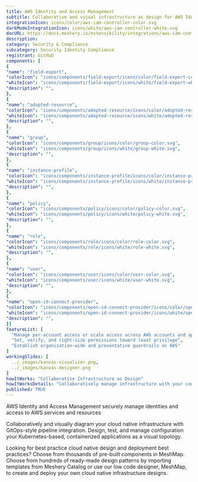 ```yaml
---
title: AWS Identity and Access Management
subtitle: Collaborative and visual infrastructure as design for AWS Identity and Access Management
integrationIcon: icons/color/aws-iam-controller-color.svg
darkModeIntegrationIcon: icons/white/aws-iam-controller-white.svg
docURL: https://docs.meshery.io/extensibility/integrations/aws-iam-controller
description: 
category: Security & Compliance
subcategory: Security Identity Compliance
registrant: GitHub
components: [
{
"name": "field-export",
"colorIcon": "icons/components/field-export/icons/color/field-export-color.svg",
"whiteIcon": "icons/components/field-export/icons/white/field-export-white.svg",
"description": "",
},
{
"name": "adopted-resource",
"colorIcon": "icons/components/adopted-resource/icons/color/adopted-resource-color.svg",
"whiteIcon": "icons/components/adopted-resource/icons/white/adopted-resource-white.svg",
"description": "",
},
{
"name": "group",
"colorIcon": "icons/components/group/icons/color/group-color.svg",
"whiteIcon": "icons/components/group/icons/white/group-white.svg",
"description": "",
},
{
"name": "instance-profile",
"colorIcon": "icons/components/instance-profile/icons/color/instance-profile-color.svg",
"whiteIcon": "icons/components/instance-profile/icons/white/instance-profile-white.svg",
"description": "",
},
{
"name": "policy",
"colorIcon": "icons/components/policy/icons/color/policy-color.svg",
"whiteIcon": "icons/components/policy/icons/white/policy-white.svg",
"description": "",
},
{
"name": "role",
"colorIcon": "icons/components/role/icons/color/role-color.svg",
"whiteIcon": "icons/components/role/icons/white/role-white.svg",
"description": "",
},
{
"name": "user",
"colorIcon": "icons/components/user/icons/color/user-color.svg",
"whiteIcon": "icons/components/user/icons/white/user-white.svg",
"description": "",
},
{
"name": "open-id-connect-provider",
"colorIcon": "icons/components/open-id-connect-provider/icons/color/open-id-connect-provider-color.svg",
"whiteIcon": "icons/components/open-id-connect-provider/icons/white/open-id-connect-provider-white.svg",
"description": "",
}]
featureList: [
  "Manage per-account access or scale access across AWS accounts and applications",
  "Set, verify, and right-size permissions toward least privilege",
  "Establish organization-wide and preventative guardrails on AWS"
]
workingSlides: [
  ../_images/kanvas-visualizer.png,
  ../_images/kanvas-designer.png
]
howItWorks: "Collaborative Infrastructure as Design"
howItWorksDetails: "Collaboratively manage infrastructure with your coworkers synchronously sharing the same designs."
published: TRUE
---
```

<p>
AWS Identity and Access Management securely manage identities and access to AWS services and resources
</p>
<p>
    Collaboratively and visually diagram your cloud native infrastructure with GitOps-style pipeline integration. Design, test, and manage configuration your Kubernetes-based, containerized applications as a visual topology.
</p>
<p>
    Looking for best practice cloud native design and deployment best practices? Choose from thousands of pre-built components in MeshMap. Choose from hundreds of ready-made design patterns by importing templates from Meshery Catalog or use our low code designer, MeshMap, to create and deploy your own cloud native infrastructure designs.
</p>
